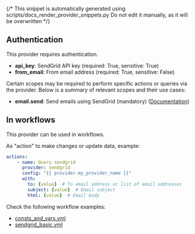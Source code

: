 {/* This snippet is automatically generated using scripts/docs_render_provider_snippets.py 
Do not edit it manually, as it will be overwritten */}

## Authentication
This provider requires authentication.
- **api_key**: SendGrid API key (required: True, sensitive: True)
- **from_email**: From email address (required: True, sensitive: False)

Certain scopes may be required to perform specific actions or queries via the provider. Below is a summary of relevant scopes and their use cases:
- **email.send**: Send emails using SendGrid (mandatory) ([Documentation](https://sendgrid.com/docs/API_Reference/api_v3.html))



## In workflows

This provider can be used in workflows.



As "action" to make changes or update data, example:
```yaml
actions:
    - name: Query sendgrid
      provider: sendgrid
      config: "{{ provider.my_provider_name }}"
      with:
        to: {value}  # To email address or list of email addresses
        subject: {value}  # Email subject
        html: {value}  # Email body
```




Check the following workflow examples:
- [consts_and_vars.yml](https://github.com/keephq/keep/blob/main/examples/workflows/consts_and_vars.yml)
- [sendgrid_basic.yml](https://github.com/keephq/keep/blob/main/examples/workflows/sendgrid_basic.yml)
